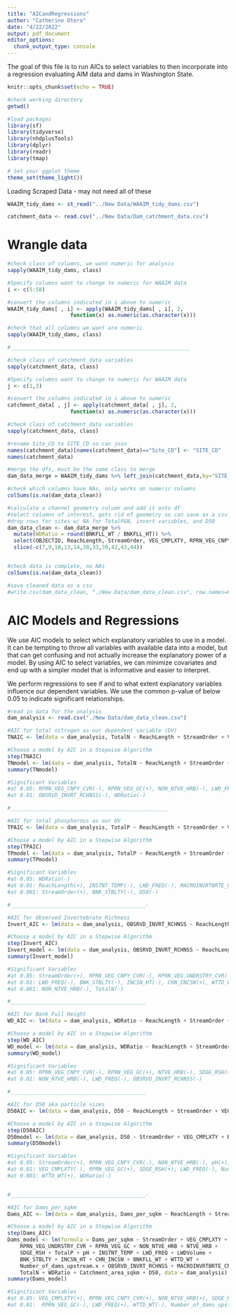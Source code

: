 ```yaml
---
title: "AICandRegressions"
author: "Catherine Otero"
date: "4/22/2022"
output: pdf_document
editor_options: 
  chunk_output_type: console
---
```


The goal of this file is to run AICs to select variables to then incorporate into a regression evaluating AIM data and dams in Washington State.


```r
knitr::opts_chunk$set(echo = TRUE)
```

```r
#check working directory
getwd()

#load packages
library(sf)
library(tidyverse)
library(nhdplusTools)
library(dplyr)
library(readr)
library(tmap)

# Set your ggplot theme
theme_set(theme_light())

```

Loading Scraped Data - may not need all of these
```r
WAAIM_tidy_dams <- st_read("../New Data/WAAIM_tidy_dams.csv")

catchment_data <- read.csv("../New Data/Dam_catchment_data.csv")

```

# Wrangle data
```r
#check class of columns, we want numeric for analysis
sapply(WAAIM_tidy_dams, class)

#Specify columns want to change to numeric for WAAIM data
i <- c(5:58)  

#convert the columns indicated in i above to numeric
WAAIM_tidy_dams[ , i] <- apply(WAAIM_tidy_dams[ , i], 2,            
                    function(x) as.numeric(as.character(x)))

#check that all columns we want are numeric
sapply(WAAIM_tidy_dams, class)

#_________________________________________________________

#check class of catchment_data variables
sapply(catchment_data, class)

#Specify columns want to change to numeric for WAAIM data
j <- c(1,3)  

#convert the columns indicated in i above to numeric
catchment_data[ , j] <- apply(catchment_data[ , j], 2,            
                    function(x) as.numeric(as.character(x)))

#check class of catchment_data variables
sapply(catchment_data, class)

#rename Site_CD to SITE_CD so can join
names(catchment_data)[names(catchment_data)=="Site_CD"] <- "SITE_CD"
names(catchment_data)

#merge the dfs, must be the same class to merge
dam_data_merge = WAAIM_tidy_dams %>% left_join(catchment_data,by="SITE_CD")

#check which columns have NAs, only works on numeric columns
colSums(is.na(dam_data_clean))

#calculate a channel geometry column and add it onto df
#select columns of interest, gets rid of geometry so can save as a csv file
#drop rows for sites w/ NA for TotalP&N, invert variables, and D50
dam_data_clean <- dam_data_merge %>% 
  mutate(WDRatio = round(BNKFLL_WT / BNKFLL_HT)) %>% 
  select(OBJECTID, ReachLength, StreamOrder, VEG_CMPLXTY, RPRN_VEG_CNPY_CVR, RPRN_VEG_UNDRSTRY_CVR, RPRN_VEG_GC, NON_NTVE_WDY, NTVE_WDY, NON_NTVE_HRB, NTVE_HRB, SDGE_RSH, TotalN, TotalP, SpC, pH, INSTNT_TEMP, LWD_FREQ, LWDVolume, BNK_STBLTY, BNKFLL_HT, INCSN_HT, CHN_INCSN, BNKFLL_WT, WTTD_WT, WDRatio, OBSRVD_INVRT_RCHNSS, MACROINVRTBRTE_CNT, D50, Number_of_dams_upstream.x, Catchment_area_sqkm, Dams_per_sqkm) %>% 
  slice(-c(7,9,10,13,14,30,33,39,42,43,44))


#check data is complete, no NAs
colSums(is.na(dam_data_clean))

#save cleaned data as a csv
#write.csv(dam_data_clean, "./New Data/dam_data_clean.csv", row.names=FALSE)

```

# AIC Models and Regressions
We use AIC models to select which explanatory variables to use in a model. It can be tempting to throw all variables with available data into a model, but that can get confusing and not actually increase the explanatory power of a model. By using AIC to select variables, we can minimize covariates and end up with a simpler model that is informative and easier to interpret.

We perform regressions to see if and to what extent explanatory variables influence our dependent variables. We use the common p-value of below 0.05 to indicate significant relationships.
```r
#read in data for the analysis
dam_analysis <- read.csv("./New Data/dam_data_clean.csv")

#AIC for total nitrogen as our dependent variable (DV)
TNAIC <- lm(data = dam_analysis, TotalN ~ ReachLength + StreamOrder + VEG_CMPLXTY + RPRN_VEG_CNPY_CVR + RPRN_VEG_UNDRSTRY_CVR + RPRN_VEG_GC + NON_NTVE_WDY + NTVE_WDY + NON_NTVE_HRB + NTVE_HRB + SDGE_RSH + TotalP + SpC + pH + INSTNT_TEMP + LWD_FREQ + LWDVolume + BNK_STBLTY + BNKFLL_HT + INCSN_HT + CHN_INCSN + BNKFLL_WT + WTTD_WT + Number_of_dams_upstream.x + OBSRVD_INVRT_RCHNSS + MACROINVRTBRTE_CNT + D50 + WDRatio + Catchment_area_sqkm + Dams_per_sqkm)

#Choose a model by AIC in a Stepwise Algorithm
step(TNAIC)
TNmodel <- lm(data = dam_analysis, TotalN ~ ReachLength + StreamOrder + VEG_CMPLXTY + RPRN_VEG_CNPY_CVR + RPRN_VEG_UNDRSTRY_CVR + RPRN_VEG_GC + NON_NTVE_HRB + NTVE_HRB + SDGE_RSH + TotalP + SpC + pH + INSTNT_TEMP + LWD_FREQ + LWDVolume + BNK_STBLTY + INCSN_HT + CHN_INCSN + BNKFLL_WT + WTTD_WT + Number_of_dams_upstream.x + OBSRVD_INVRT_RCHNSS + MACROINVRTBRTE_CNT + D50 + WDRatio + Catchment_area_sqkm + Dams_per_sqkm)
summary(TNmodel)

#Significant Variables
#at 0.05: RPRN_VEG_CNPY_CVR(-), RPRN_VEG_GC(+), NON_NTVE_HRB(-), LWD_FREQ(-), INCSN_HT(-), CHN_INCSN(+), WTTD_WT(+), Dams_per_sqkm(+) 
#at 0.01: OBSRVD_INVRT_RCHNSS(-), WDRatio(-)

#__________________________________________________

#AIC for total phosphorous as our DV
TPAIC <- lm(data = dam_analysis, TotalP ~ ReachLength + StreamOrder + VEG_CMPLXTY + RPRN_VEG_CNPY_CVR + RPRN_VEG_UNDRSTRY_CVR + RPRN_VEG_GC + NON_NTVE_WDY + NTVE_WDY + NON_NTVE_HRB + NTVE_HRB + SDGE_RSH + TotalN + SpC + pH + INSTNT_TEMP + LWD_FREQ + LWDVolume + BNK_STBLTY + BNKFLL_HT + INCSN_HT + CHN_INCSN + BNKFLL_WT + WTTD_WT + Number_of_dams_upstream.x + OBSRVD_INVRT_RCHNSS + MACROINVRTBRTE_CNT + D50 + WDRatio + Catchment_area_sqkm + Dams_per_sqkm)

#Choose a model by AIC in a Stepwise Algorithm
step(TPAIC)
TPmodel <- lm(data = dam_analysis, TotalP ~ ReachLength + StreamOrder + RPRN_VEG_CNPY_CVR + RPRN_VEG_GC + NON_NTVE_HRB + SDGE_RSH + INSTNT_TEMP + LWD_FREQ + BNK_STBLTY + MACROINVRTBRTE_CNT + D50 + WDRatio)
summary(TPmodel)

#Significant Variables
#at 0.05: WDRatio(-)
#at 0.01: ReachLength(+), INSTNT_TEMP(-), LWD_FREQ(-), MACROINVRTBRTE_CNT(-)
#at 0.001: StreamOrder(+), BNK_STBLTY(-), D50(-)

#___________________________________________-

#AIC for Observed Invertebrate Richness
Invert_AIC <- lm(data = dam_analysis, OBSRVD_INVRT_RCHNSS ~ ReachLength + StreamOrder + VEG_CMPLXTY + RPRN_VEG_CNPY_CVR + RPRN_VEG_UNDRSTRY_CVR + RPRN_VEG_GC + NON_NTVE_WDY + NTVE_WDY + NON_NTVE_HRB + NTVE_HRB + SDGE_RSH + TotalP + SpC + pH + INSTNT_TEMP + LWD_FREQ + LWDVolume + BNK_STBLTY + BNKFLL_HT + INCSN_HT + CHN_INCSN + BNKFLL_WT + WTTD_WT + Number_of_dams_upstream.x + TotalN + MACROINVRTBRTE_CNT + D50 + WDRatio + Catchment_area_sqkm + Dams_per_sqkm)

#Choose a model by AIC in a Stepwise Algorithm
step(Invert_AIC)
Invert_model <- lm(data = dam_analysis, OBSRVD_INVRT_RCHNSS ~ ReachLength + StreamOrder + VEG_CMPLXTY + RPRN_VEG_CNPY_CVR + RPRN_VEG_UNDRSTRY_CVR + RPRN_VEG_GC + NON_NTVE_HRB + NTVE_HRB + SDGE_RSH + TotalP + SpC + INSTNT_TEMP + LWD_FREQ + LWDVolume + BNK_STBLTY + INCSN_HT + CHN_INCSN + BNKFLL_WT + WTTD_WT + Number_of_dams_upstream.x + TotalN + MACROINVRTBRTE_CNT + D50 + WDRatio + Catchment_area_sqkm + Dams_per_sqkm)
summary(Invert_model)

#Significant Variables
#at 0.05: StreamOrder(+), RPRN_VEG_CNPY_CVR(-), RPRN_VEG_UNDRSTRY_CVR(-), RPRN_VEG_GC(+), NTVE_HRB(-), Number_of_dams_upstream.x(-), D50(-), Dams_per_sqkm(+)
#at 0.01: LWD_FREQ(-), BNK_STBLTY(-), INCSN_HT(-), CHN_INCSN(+), WTTD_WT(+), WDRatio(-), Catchment_area_sqkm(-)
#at 0.001: NON_NTVE_HRB(-), TotalN(-)

#___________________________________________

#AIC for Bank Full Height
WD_AIC <- lm(data = dam_analysis, WDRatio ~ ReachLength + StreamOrder + VEG_CMPLXTY + RPRN_VEG_CNPY_CVR + RPRN_VEG_UNDRSTRY_CVR + RPRN_VEG_GC + NON_NTVE_WDY + NTVE_WDY + NON_NTVE_HRB + NTVE_HRB + SDGE_RSH + TotalP + SpC + pH + INSTNT_TEMP + LWD_FREQ + LWDVolume + BNK_STBLTY + TotalN + INCSN_HT + CHN_INCSN + BNKFLL_WT + WTTD_WT + Number_of_dams_upstream.x + OBSRVD_INVRT_RCHNSS + MACROINVRTBRTE_CNT + D50 + BNKFLL_HT + Catchment_area_sqkm + Dams_per_sqkm)

#Choose a model by AIC in a Stepwise Algorithm
step(WD_AIC)
WD_model <- lm(data = dam_analysis, WDRatio ~ ReachLength + StreamOrder + VEG_CMPLXTY + RPRN_VEG_CNPY_CVR + RPRN_VEG_UNDRSTRY_CVR + RPRN_VEG_GC + NON_NTVE_HRB + NTVE_HRB + SDGE_RSH + TotalP + pH + SpC + INSTNT_TEMP + LWD_FREQ + LWDVolume + BNK_STBLTY + TotalN + INCSN_HT + CHN_INCSN + BNKFLL_WT + WTTD_WT + Number_of_dams_upstream.x + OBSRVD_INVRT_RCHNSS + MACROINVRTBRTE_CNT + D50 + BNKFLL_HT + Catchment_area_sqkm + Dams_per_sqkm)
summary(WD_model)

#Significant Variables
#at 0.05: RPRN_VEG_CNPY_CVR(-), RPRN_VEG_GC(+), NTVE_HRB(-), SDGE_RSH(+), BNK_STBLTY(-), TotalN(-), INCSN_HT(-), CHN_INCSN(+), WTTD_WT(+), Number_of_dams_upstream.x(-), D50(-), Dams_per_sqkm(+)
#at 0.01: NON_NTVE_HRB(-), LWD_FREQ(-), OBSRVD_INVRT_RCHNSS(-)

#___________________________________________

#AIC for D50 aka particle sizes
D50AIC <- lm(data = dam_analysis, D50 ~ ReachLength + StreamOrder + VEG_CMPLXTY + RPRN_VEG_CNPY_CVR + RPRN_VEG_UNDRSTRY_CVR + RPRN_VEG_GC + NON_NTVE_WDY + NTVE_WDY + NON_NTVE_HRB + NTVE_HRB + SDGE_RSH + TotalP + SpC + pH + INSTNT_TEMP + LWD_FREQ + LWDVolume + BNK_STBLTY + BNKFLL_HT + INCSN_HT + CHN_INCSN + BNKFLL_WT + WTTD_WT + Number_of_dams_upstream.x + OBSRVD_INVRT_RCHNSS + MACROINVRTBRTE_CNT + TotalN + WDRatio + Catchment_area_sqkm + Dams_per_sqkm)

#Choose a model by AIC in a Stepwise Algorithm
step(D50AIC)
D50model <- lm(data = dam_analysis, D50 ~ StreamOrder + VEG_CMPLXTY + RPRN_VEG_CNPY_CVR + RPRN_VEG_GC + NTVE_WDY + NON_NTVE_HRB + NTVE_HRB + SDGE_RSH + TotalP + SpC + pH + INSTNT_TEMP + LWD_FREQ + LWDVolume + BNK_STBLTY + INCSN_HT + CHN_INCSN + WTTD_WT + Number_of_dams_upstream.x + OBSRVD_INVRT_RCHNSS + MACROINVRTBRTE_CNT + TotalN + WDRatio + Catchment_area_sqkm + Dams_per_sqkm)
summary(D50model)

#Significant Variables
#at 0.05: StreamOrder(+), RPRN_VEG_CNPY_CVR(-), NON_NTVE_HRB(-), pH(+), INCSN_HT(-), OBSRVD_INVRT_RCHNSS(-), Dams_per_sqkm(+)
#at 0.01: VEG_CMPLXTY(-), RPRN_VEG_GC(+), SDGE_RSH(+), LWD_FREQ(-), Number_of_dams_upstream.x(-), TotalN(-) 
#at 0.001: WTTD_WT(+), WDRatio(-)


#___________________________________________-

#AIC for Dams_per_sqkm
Dams_AIC <- lm(data = dam_analysis, Dams_per_sqkm ~ ReachLength + StreamOrder + VEG_CMPLXTY + RPRN_VEG_CNPY_CVR + RPRN_VEG_UNDRSTRY_CVR + RPRN_VEG_GC + NON_NTVE_WDY + NTVE_WDY + NON_NTVE_HRB + NTVE_HRB + SDGE_RSH + TotalP + SpC + pH + INSTNT_TEMP + LWD_FREQ + LWDVolume + BNK_STBLTY + BNKFLL_HT + INCSN_HT + CHN_INCSN + BNKFLL_WT + WTTD_WT + Number_of_dams_upstream.x + OBSRVD_INVRT_RCHNSS + MACROINVRTBRTE_CNT + TotalN + WDRatio + Catchment_area_sqkm + D50)

#Choose a model by AIC in a Stepwise Algorithm
step(Dams_AIC)
Dams_model <- lm(formula = Dams_per_sqkm ~ StreamOrder + VEG_CMPLXTY + RPRN_VEG_CNPY_CVR + 
    RPRN_VEG_UNDRSTRY_CVR + RPRN_VEG_GC + NON_NTVE_HRB + NTVE_HRB + 
    SDGE_RSH + TotalP + pH + INSTNT_TEMP + LWD_FREQ + LWDVolume + 
    BNK_STBLTY + INCSN_HT + CHN_INCSN + BNKFLL_WT + WTTD_WT + 
    Number_of_dams_upstream.x + OBSRVD_INVRT_RCHNSS + MACROINVRTBRTE_CNT + 
    TotalN + WDRatio + Catchment_area_sqkm + D50, data = dam_analysis)
summary(Dams_model)

#Significant Variables
#at 0.05: VEG_CMPLXTY(+), RPRN_VEG_CNPY_CVR(+), NON_NTVE_HRB(+), SDGE_RSH(-), pH(-), LWDVolume(-), INCSN_HT(+), OBSRVD_INVRT_RCHNSS(+), TotalN(+), D50(+) 
#at 0.01:  RPRN_VEG_GC(-), LWD_FREQ(+), WTTD_WT(-), Number_of_dams_upstream.x(+), WDRatio(+)


```

